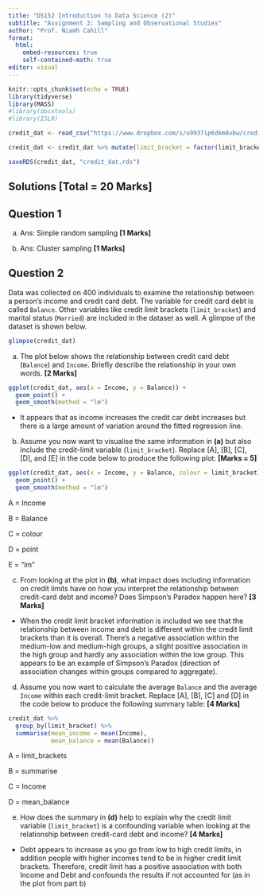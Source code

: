 ```yaml
---
title: "DS152 Introduction to Data Science (2)"
subtitle: "Assignment 3: Sampling and Observational Studies"
author: "Prof. Niamh Cahill"
format: 
  html:
    embed-resources: true
    self-contained-math: true
editor: visual
---
```


```r
knitr::opts_chunk$set(echo = TRUE)
library(tidyverse)
library(MASS)
#library(docxtools)
#library(ISLR)

credit_dat <- read_csv("https://www.dropbox.com/s/u9937ip6dkm8vbw/credit_dat.csv?raw=1")

credit_dat <- credit_dat %>% mutate(limit_bracket = factor(limit_bracket, levels = c("low", "medium-low","medium-high","high")))

saveRDS(credit_dat, "credit_dat.rds")

```

## **Solutions** **\[Total = 20 Marks\]**

## Question 1

(a) Ans: Simple random sampling **\[1 Marks\]**

(b) Ans: Cluster sampling **\[1 Marks\]**

## Question 2

Data was collected on 400 individuals to examine the relationship between a person's income and credit card debt. The variable for credit card debt is called `Balance`. Other variables like credit limit brackets (`limit_bracket`) and marital status (`Married`) are included in the dataset as well. A glimpse of the dataset is shown below.

```r
glimpse(credit_dat)
```

(a) The plot below shows the relationship between credit card debt (`Balance`) and `Income`. Briefly describe the relationship in your own words. **\[2 Marks\]**

```r
ggplot(credit_dat, aes(x = Income, y = Balance)) +
  geom_point() +
  geom_smooth(method = "lm")
```

-   It appears that as income increases the credit car debt increases but there is a large amount of variation around the fitted regression line.

(b) Assume you now want to visualise the same information in **(a)** but also include the credit-limit variable (`limit_bracket`). Replace \[A\], \[B\], \[C\], \[D\], and \[E\] in the code below to produce the following plot: **\[Marks = 5\]**

```r
ggplot(credit_dat, aes(x = Income, y = Balance, colour = limit_bracket)) +
  geom_point() +
  geom_smooth(method = "lm")
```

A = Income

B = Balance

C = colour

D = point

E = "lm"

(c) From looking at the plot in **(b)**, what impact does including information on credit limits have on how you interpret the relationship between credit-card debt and income? Does Simpson's Paradox happen here? **\[3 Marks\]**

-   When the credit limit bracket information is included we see that the relationship between income and debt is different within the credit limit brackets than it is overall. There's a negative association within the medium-low and medium-high groups, a slight positive association in the high group and hardly any association within the low group. This appears to be an example of Simpson's Paradox (direction of association changes within groups compared to aggregate).

(d) Assume you now want to calculate the average `Balance` and the average `Income` within each credit-limit bracket. Replace \[A\], \[B\], \[C\] and \[D\] in the code below to produce the following summary table: **\[4 Marks\]**

```r
credit_dat %>% 
  group_by(limit_bracket) %>% 
  summarise(mean_income = mean(Income),
            mean_balance = mean(Balance))
```

A = limit_brackets

B = summarise

C = Income

D = mean_balance

(e) How does the summary in **(d)** help to explain why the credit limit variable (`limit_bracket`) is a confounding variable when looking at the relationship between credit-card debt and income? **\[4 Marks\]**

-   Debt appears to increase as you go from low to high credit limits, in addition people with higher incomes tend to be in higher credit limit brackets. Therefore, credit limit has a positive association with both Income and Debt and confounds the results if not accounted for (as in the plot from part b)
